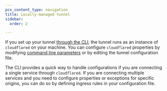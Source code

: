 ```yaml
---
pcx_content_type: navigation
title: Locally-managed tunnel
sidebar:
  order: 2

---
```



If you set up your tunnel [through the CLI](/cloudflare-one/connections/connect-networks/get-started/create-local-tunnel/), the tunnel runs as an instance of `cloudflared` on your machine.  You can configure `cloudflared` properties by modifying [command line parameters](/cloudflare-one/connections/connect-networks/configure-tunnels/tunnel-run-parameters/) or by editing the tunnel configuration file.

The CLI provides a quick way to handle configurations if you are connecting a single service through `cloudflared`. If you are connecting multiple services and you need to configure properties or exceptions for specific origins, you can do so by defining ingress rules in your configuration file.

<DirectoryListing />
